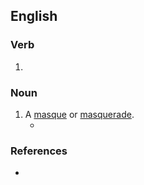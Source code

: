 ==English==
{{Webster 1913}}

===Verb===
{{head|en|verb form}}

# {{present participle of|en|disguise|nocat=1}}

===Noun===
{{en-noun}}

# A [[masque]] or [[masquerade]].
#* {{quote-book|en|year=1984|author=John Norman|title=Players of Gor|passage=Such things, maskings, and '''disguisings''', and dressing up, sometimes in incredible and wild fashions, are all part of the fun of carnival.}}

===References===
* {{R:Webster 1913|disguising}}
